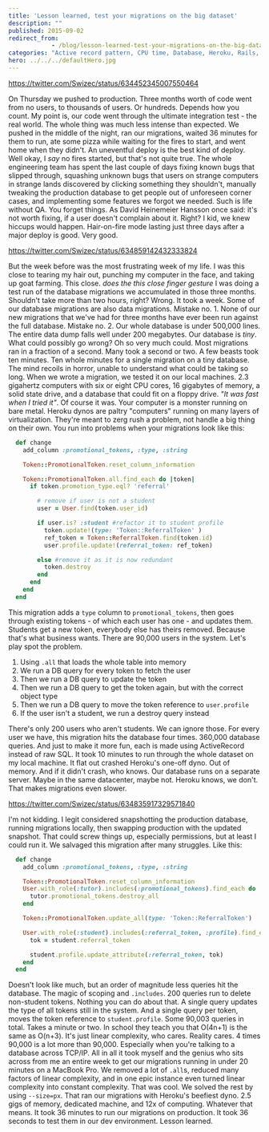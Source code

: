 ```yaml
---
title: 'Lesson learned, test your migrations on the big dataset'
description: ""
published: 2015-09-02
redirect_from: 
            - /blog/lesson-learned-test-your-migrations-on-the-big-dataset/swizec/6729
categories: "Active record pattern, CPU time, Database, Heroku, Rails, Technical"
hero: ../../../defaultHero.jpg
---
```

https://twitter.com/Swizec/status/634452345007550464

On Thursday we pushed to production. Three months worth of code went from no users, to thousands of users. Or hundreds. Depends how you count. My point is, our code went through the ultimate integration test - the real world. The whole thing was much less intense than expected. We pushed in the middle of the night, ran our migrations, waited 36 minutes for them to run, ate some pizza while waiting for the fires to start, and went home when they didn&#x27;t. An uneventful deploy is the best kind of deploy. Well okay, I _say_ no fires started, but that&#x27;s not quite true. The whole engineering team has spent the last couple of days fixing known bugs that slipped through, squashing unknown bugs that users on strange computers in strange lands discovered by clicking something they shouldn&#x27;t, manually tweaking the production database to get people out of unforeseen corner cases, and implementing some features we forgot we needed. Such is life without QA. You forget things. As David Heinemeier Hansson once said: it&#x27;s not worth fixing, if a user doesn&#x27;t complain about it. Right? I kid, we knew hiccups would happen. Hair-on-fire mode lasting just three days after a major deploy is good. Very good.

https://twitter.com/Swizec/status/634859142432333824

But the week before was the most frustrating week of my life. I was this close to tearing my hair out, punching my computer in the face, and taking up goat farming. This close. _does the this close finger gesture_ I was doing a test run of the database migrations we accumulated in those three months. Shouldn&#x27;t take more than two hours, right? Wrong. It took a week. Some of our database migrations are also data migrations. Mistake no. 1. None of our new migrations that we&#x27;ve had for three months have ever been run against the full database. Mistake no. 2. Our whole database is under 500,000 lines. The entire data dump falls well under 200 megabytes. Our database is _tiny_. What could possibly go wrong? Oh so very much could. Most migrations ran in a fraction of a second. Many took a second or two. A few beasts took ten minutes. Ten whole minutes for a single migration on a tiny database. The mind recoils in horror, unable to understand what could be taking so long. When we wrote a migration, we tested it on our local machines. 2.3 gigahertz computers with six or eight CPU cores, 16 gigabytes of memory, a solid state drive, and a database that could fit on a floppy drive. _&quot;It was fast when I tried it&quot;_. Of course it was. Your computer is a monster running on bare metal. Heroku dynos are paltry &quot;computers&quot; running on many layers of virtualization. They&#x27;re meant to zerg rush a problem, not handle a big thing on their own. You run into problems when your migrations look like this:

```ruby
  def change
    add_column :promotional_tokens, :type, :string

    Token::PromotionalToken.reset_column_information

    Token::PromotionalToken.all.find_each do |token|
      if token.promotion_type.eql? 'referral'

        # remove if user is not a student
        user = User.find(token.user_id)

        if user.is? :student #refactor it to student profile
          token.update!(type: 'Token::ReferralToken' )
          ref_token = Token::ReferralToken.find(token.id)
          user.profile.update!(referral_token: ref_token)

        else #remove it as it is now redundant
          token.destroy
        end
      end
    end
  end
```

This migration adds a `type` column to `promotional_tokens`, then goes through existing tokens - of which each user has one - and updates them. Students get a new token, everybody else has theirs removed. Because that&#x27;s what business wants. There are 90,000 users in the system. Let&#x27;s play spot the problem.

1. Using `.all` that loads the whole table into memory
2. We run a DB query for every token to fetch the user
3. Then we run a DB query to update the token
4. Then we run a DB query to get the token again, but with the correct object type
5. Then we run a DB query to move the token reference to `user.profile`
6. If the user isn&#x27;t a student, we run a destroy query instead

There&#x27;s only 200 users who aren&#x27;t students. We can ignore those. For every user we have, this migration hits the database four times. 360,000 database queries. And just to make it more fun, each is made using ActiveRecord instead of raw SQL. It took 10 minutes to run through the whole dataset on my local machine. It flat out crashed Heroku&#x27;s one-off dyno. Out of memory. And if it didn&#x27;t crash, who knows. Our database runs on a separate server. Maybe in the same datacenter, maybe not. Heroku knows, we don&#x27;t. That makes migrations even slower.

https://twitter.com/Swizec/status/634835917329571840

I&#x27;m not kidding. I legit considered snapshotting the production database, running migrations locally, then swapping production with the updated snapshot. That could screw things up, especially permissions, but at least I could run it. We salvaged this migration after many struggles. Like this:

```ruby
  def change
    add_column :promotional_tokens, :type, :string

    Token::PromotionalToken.reset_column_information
    User.with_role(:tutor).includes(:promotional_tokens).find_each do |tutor|
      tutor.promotional_tokens.destroy_all
    end

    Token::PromotionalToken.update_all(type: 'Token::ReferralToken')

    User.with_role(:student).includes(:referral_token, :profile).find_each do |student|
      tok = student.referral_token

      student.profile.update_attribute(:referral_token, tok)
    end
  end
```

Doesn&#x27;t look like much, but an order of magnitude less queries hit the database. The magic of scoping and `.includes`. 200 queries run to delete non-student tokens. Nothing you can do about that. A single query updates the type of all tokens still in the system. And a single query per token, moves the token reference to `student.profile`. Some 90,003 queries in total. Takes a minute or two. In school they teach you that O(4n+1) is the same as O(n+3). It&#x27;s just linear complexity, who cares. Reality cares. 4 times 90,000 is a lot more than 90,000. Especially when you&#x27;re talking to a database across TCP/IP. All in all it took myself and the genius who sits across from me an entire week to get our migrations running in under 20 minutes on a MacBook Pro. We removed a lot of `.all`s, reduced many factors of linear complexity, and in one epic instance even turned linear complexity into constant complexity. That was cool. We solved the rest by using `--size=px`. That ran our migrations with Heroku&#x27;s beefiest dyno. 2.5 gigs of memory, dedicated machine, and 12x of computing. Whatever that means. It took 36 minutes to run our migrations on production. It took 36 seconds to test them in our dev environment. Lesson learned.
